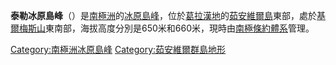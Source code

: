 {{expand|time=2014-01-02T17:18:34+00:00}}
{{unreferenced|time=2014-01-02T17:18:34+00:00}}
{{coord|63|15|S|55|33|W|display=title}}

'''泰勒冰原島峰'''（{{lang-en|Taylor Nunataks}}）是[[南極洲|南極洲]]的[[冰原島峰|冰原島峰]]，位於[[葛拉漢地|葛拉漢地]]的[[茹安維爾島|茹安維爾島]]東部，處於[[基爾梅斯山|基爾梅斯山]]東南部，海拔高度分別是650米和660米，現時由[[南極條約體系|南極條約體系]]管理。

{{DEFAULTSORT:Taylor Nunataks}}
[[Category:南極洲冰原島峰|Category:南極洲冰原島峰]]
[[Category:茹安維爾群島地形|Category:茹安維爾群島地形]]

{{JoinvilleIsland-geo-stub}}